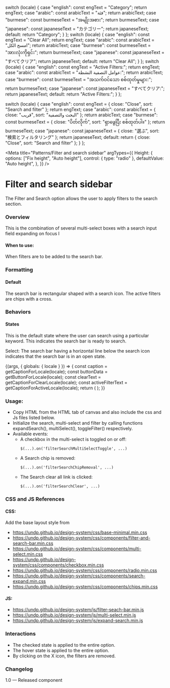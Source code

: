 
  switch (locale) {
    case "english":
      const engText = "Category";
      return engText;
    case "arabic":
      const arabicText = "فئة";
      return arabicText;
    case "burmese":
      const burmeseText = "အမျိုးအစား";
      return burmeseText;
    case "japanese":
      const japaneseText = "カテゴリー";
      return japaneseText;
    default:
      return "Category";
  }
};
  switch (locale) {
    case "english":
      const engText = "Clear All";
      return engText;
    case "arabic":
      const arabicText = "امسح الكل";
      return arabicText;
    case "burmese":
      const burmeseText = "အားလုံးကိုရှင်း";
      return burmeseText;
    case "japanese":
      const japaneseText = "すべてクリア";
      return japaneseText;
    default:
      return "Clear All";
  }
};
  switch (locale) {
    case "english":
      const engText = "Active Filters:";
      return engText;
    case "arabic":
      const arabicText = "عوامل التصفية النشطة:";
      return arabicText;
    case "burmese":
      const burmeseText = "အသက်ဝင်သော စစ်ထုတ်မှုများ:";
      return burmeseText;
    case "japanese":
      const japaneseText = "すべてクリア:";
      return japaneseText;
    default:
      return "Active Filters:";
  }
};

  switch (locale) {
    case "english":
      const engText = { close: "Close", sort: "Search and filter" };
      return engText;
    case "arabic":
      const arabicText = { close: "قريب", sort: "البحث والتصفية" };
      return arabicText;
    case "burmese":
      const burmeseText = { close: "ပိတ်လိုက်", sort: "ရှာဖွေပြီး စစ်ထုတ်ပါ။" };
      return burmeseText;
    case "japanese":
      const japaneseText = { close: "選ぶ", sort: "検索とフィルタリング" };
      return japaneseText;
    default:
      return { close: "Close", sort: "Search and filter" };
  }
};

<Meta
  title="Patterns/Filter and search sidebar"
  argTypes={{
    Height: {
      options: ["Fix height", "Auto height"],
      control: { type: "radio" },
      defaultValue: "Auto height",
    },
  }}
/>

# Filter and search sidebar

The Filter and Search option allows the user to apply filters to the search section.

### Overview

This is the combination of several multi-select boxes with a search input field expanding on focus
l

#### When to use:

When filters are to be added to the search bar.

### Formatting

#### Default

The search bar is rectangular shaped with a search icon. The active filters are chips with a cross.

### Behaviors

#### States

This is the default state where the user can search using a particular keyword. This indicates the search bar is ready to search.

Select: The search bar having a horizontal line below the search icon indicates that the search bar is in an open state.

<Canvas>
  <Story name="Filter and search sidebar">
    {(args, { globals: { locale } }) => {
      const caption = getCaptionForLocale(locale);
      const buttonData = getButtonForLocale(locale);
      const clearText = getCaptionForClearLocale(locale);
      const activeFilterText = getCaptionForActiveLocale(locale);
      return (
        <FilterAndSearchBar
          locale={locale}
          buttonData={buttonData}
          args={args}
          clearText={clearText}
          activeFilterText={activeFilterText}
          data={caption}
        ></FilterAndSearchBar>
      );
    }}
  </Story>
</Canvas>

### Usage:

- Copy HTML from the HTML tab of canvas and also include the css and Js files listed below.
- Initialize the search, multi-select and filter by calling functions expandSearch(), multiSelect(), toggleFilter() respectively.
- Available events:
  - A checkbox in the multi-select is toggled on or off:
    ```
    $(...).on('filterSearchMultiSelectToggle', ...)
    ```
  - A Search chip is removed:
    ```
    $(...).on('filterSearchChipRemoval', ...)
    ```
  - The Search clear all link is clicked:
    ```
    $(...).on('filterSearchClear', ...)
    ```

### CSS and JS References

#### CSS:

Add the base layout style from

- https://undp.github.io/design-system/css/base-minimal.min.css
- https://undp.github.io/design-system/css/components/filter-and-search-bar.min.css
- https://undp.github.io/design-system/css/components/multi-select.min.css
- https://undp.github.io/design-system/css/components/checkbox.min.css
- https://undp.github.io/design-system/css/components/radio.min.css
- https://undp.github.io/design-system/css/components/search-expand.min.css
- https://undp.github.io/design-system/css/components/chips.min.css

#### JS:

- https://undp.github.io/design-system/js/filter-seach-bar.min.js
- https://undp.github.io/design-system/js/multi-select.min.js
- https://undp.github.io/design-system/js/expand-search.min.js

### Interactions

- The checked state is applied to the entire option.
- The hover state is applied to the entire option.
- By clicking on the X icon, the filters are removed.

### Changelog

1.0 — Released component
